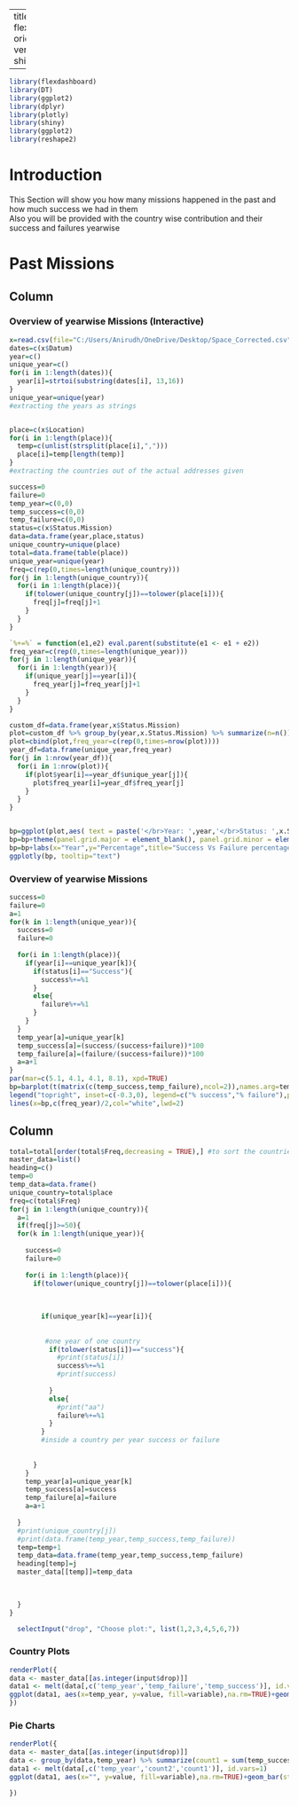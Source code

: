 
---
title: "SPACE"
output: 
  flexdashboard::flex_dashboard:
    orientation: columns
    vertical_layout: scroll
runtime: shiny
    
---

```r
library(flexdashboard)
library(DT)
library(ggplot2)
library(dplyr)
library(plotly)
library(shiny)
library(ggplot2)
library(reshape2)
```

# Introduction
This Section will show you how many missions happened in the past and how much success we had in them </br>
Also you will be provided with the country wise contribution and their success and failures yearwise 

# Past Missions

## Column {data-height=1000, .tabset .tabset-fade}

### Overview of yearwise Missions (Interactive) 


```r
x=read.csv(file="C:/Users/Anirudh/OneDrive/Desktop/Space_Corrected.csv",header=TRUE)
dates=c(x$Datum)
year=c()
unique_year=c()
for(i in 1:length(dates)){
  year[i]=strtoi(substring(dates[i], 13,16))
}
unique_year=unique(year)
#extracting the years as strings 


place=c(x$Location)
for(i in 1:length(place)){
  temp=c(unlist(strsplit(place[i],",")))
  place[i]=temp[length(temp)]
}
#extracting the countries out of the actual addresses given

success=0
failure=0
temp_year=c(0,0)
temp_success=c(0,0)
temp_failure=c(0,0)
status=c(x$Status.Mission)
data=data.frame(year,place,status)
unique_country=unique(place)
total=data.frame(table(place))
unique_year=unique(year)
freq=c(rep(0,times=length(unique_country)))
for(j in 1:length(unique_country)){
  for(i in 1:length(place)){
    if(tolower(unique_country[j])==tolower(place[i])){
      freq[j]=freq[j]+1
    }
  }
}

`%+=%` = function(e1,e2) eval.parent(substitute(e1 <- e1 + e2))
freq_year=c(rep(0,times=length(unique_year)))
for(j in 1:length(unique_year)){
  for(i in 1:length(year)){
    if(unique_year[j]==year[i]){
      freq_year[j]=freq_year[j]+1
    }
  }
}

custom_df=data.frame(year,x$Status.Mission)
plot=custom_df %>% group_by(year,x.Status.Mission) %>% summarize(n=n()) %>% mutate(pct=n/sum(n),lbl=scales::percent(pct))
plot=cbind(plot,freq_year=c(rep(0,times=nrow(plot))))
year_df=data.frame(unique_year,freq_year)
for(j in 1:nrow(year_df)){
  for(i in 1:nrow(plot)){
    if(plot$year[i]==year_df$unique_year[j]){
      plot$freq_year[i]=year_df$freq_year[j]
    }
  }
}


bp=ggplot(plot,aes( text = paste('</br>Year: ',year,'</br>Status: ',x.Status.Mission,'</br>Total Missions: ', freq_year,'</br>Percentage: ', pct*100,'%')))+geom_bar(aes(year,pct,fill=factor(x.Status.Mission)),stat="identity",position="fill",width=0.9)+scale_y_continuous(seq(0,1,by=0.25),expand = c(0, 0),labels = scales::percent)+scale_fill_manual(values = c("grey0","grey15","grey25","steelblue2"))
bp=bp+theme(panel.grid.major = element_blank(), panel.grid.minor = element_blank(),panel.background = element_blank(), axis.line = element_line(colour = "black"),axis.text.x = element_text(angle = 90, vjust = 0.5, hjust=1),axis.text=element_text(size=6))
bp=bp+labs(x="Year",y="Percentage",title="Success Vs Failure percentage per year",fill="Mission Status")
ggplotly(bp, tooltip="text")

```

### Overview of yearwise Missions
```r
success=0
failure=0
a=1
for(k in 1:length(unique_year)){
  success=0
  failure=0
  
  for(i in 1:length(place)){
    if(year[i]==unique_year[k]){
      if(status[i]=="Success"){
        success%+=%1
      }
      else{
        failure%+=%1
      }
    }
  }
  temp_year[a]=unique_year[k]
  temp_success[a]=(success/(success+failure))*100
  temp_failure[a]=(failure/(success+failure))*100
  a=a+1
}
par(mar=c(5.1, 4.1, 4.1, 8.1), xpd=TRUE)
bp=barplot(t(matrix(c(temp_success,temp_failure),ncol=2)),names.arg=temp_year,xlab="Year",ylab="Percentage",las=3,cex.names=0.6,col = c("steelblue2","black"),main="Success Vs Failure percentage per year",ylim=c(0,100))
legend("topright", inset=c(-0.3,0), legend=c("% success","% failure"),pch=19,col=c("steelblue2","black"))
lines(x=bp,c(freq_year)/2,col="white",lwd=2)

```



## Column {data-width=500}



```r
total=total[order(total$Freq,decreasing = TRUE),] #to sort the countries by the total number of missions overall
master_data=list()
heading=c()
temp=0
temp_data=data.frame()
unique_country=total$place
freq=c(total$Freq)
for(j in 1:length(unique_country)){
  a=1
  if(freq[j]>=50){
  for(k in 1:length(unique_year)){
    
    success=0
    failure=0
    
    for(i in 1:length(place)){
      if(tolower(unique_country[j])==tolower(place[i])){
      
        
      
        if(unique_year[k]==year[i]){
          
         
         #one year of one country
          if(tolower(status[i])=="success"){
            #print(status[i])
            success%+=%1
            #print(success)
            
          }
          else{
            #print("aa")
            failure%+=%1
          }
        }
        #inside a country per year success or failure
       
         
      }
    }
    temp_year[a]=unique_year[k]
    temp_success[a]=success
    temp_failure[a]=failure
    a=a+1
    
  }
  #print(unique_country[j])
  #print(data.frame(temp_year,temp_success,temp_failure))
  temp=temp+1
  temp_data=data.frame(temp_year,temp_success,temp_failure)
  heading[temp]=j
  master_data[[temp]]=temp_data
 

  
  }
}


```


```r
  selectInput("drop", "Choose plot:", list(1,2,3,4,5,6,7))
```

### Country Plots

```r
renderPlot({
data <- master_data[[as.integer(input$drop)]]
data1 <- melt(data[,c('temp_year','temp_failure','temp_success')], id.vars = 1)
ggplot(data1, aes(x=temp_year, y=value, fill=variable),na.rm=TRUE)+geom_bar(stat="identity") + geom_hline(data=data, linetype='dotted', aes(yintercept=mean(temp_success))) + scale_y_continuous(limits = c(0,100)) + xlab("Year") + ylab("Number of missions") + ggtitle(unique_country[heading[as.integer(input$drop)]]) + coord_flip() + scale_fill_manual(values = c("black","steelblue2"), name="Mission Status",labels = c("Failure", "Success"))
})
```


### Pie Charts


```r
renderPlot({
data <- master_data[[as.integer(input$drop)]]
data <- group_by(data,temp_year) %>% summarize(count1 = sum(temp_success), count2 = sum(temp_failure))
data1 <- melt(data[,c('temp_year','count2','count1')], id.vars=1)
ggplot(data1, aes(x="", y=value, fill=variable),na.rm=TRUE)+geom_bar(stat="identity") + xlab("Year") + ylab("Number of missions") + ggtitle(unique_country[heading[as.integer(input$drop)]]) + coord_polar("y", start=0, direction=-1) + scale_fill_manual(values = c("black","steelblue2"), name="Mission Status",labels = c("Failure", "Success")) + geom_text(aes(y = sum(value), label=sum(value)), color = "white")

})
```

